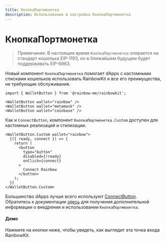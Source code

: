 ```yaml
---
title: КнопкаПортмонетка
description: Использование и настройка КнопкиПортмонетка
---
```


# КнопкаПортмонетка

> Примечание: В настоящее время `КнопкаПортмонетка` опирается на стандарт кошелька EIP-1193, но в ближайшем будущем будет поддерживать EIP-6963.

Новый компонент `КнопкаПортмонетка` помогает dApps с кастомными списками кошельков использовать RainbowKit и все его преимущества, не требующие обслуживания.

```tsx
import { WalletButton } from '@rainbow-me/rainbowkit';

<WalletButton wallet="rainbow" />
<WalletButton wallet="metamask" />
<WalletButton wallet="coinbase" />
```

Как и `ConnectButton`, компонент `КнопкаПортмонетка.Custom` доступен для кастомных реализаций и стилизации.

```tsx
<WalletButton.Custom wallet="rainbow">
  {({ ready, connect }) => {
    return (
      <button
        type="button"
        disabled={!ready}
        onClick={connect}
      >
        Connect Rainbow
      </button>
    );
  }}
</WalletButton.Custom>
```

Большинство dApps лучше всего используют [ConnectButton](https://www.rainbowkit.com/docs/connect-button). Обратитесь к документации [здесь](https://www.rainbowkit.com/docs/wallet-button) для получения дополнительной информации о внедрении и использовании `КнопкаПортмонетка`.

#### Демо

Нажмите на кнопки ниже, чтобы увидеть, как выглядит эта точка входа RainbowKit.

<WalletButtonDemo />

